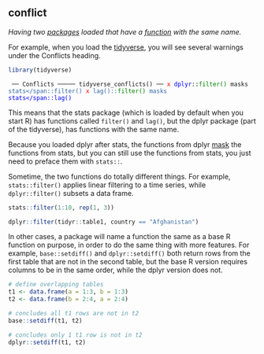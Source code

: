 ## conflict

<dfn>Having two [packages](p.html#package) loaded that have a [function](f.html#function) with the same name.</dfn>

For example, when you load the [tidyverse](t.html#tidyverse), you will see several warnings under the Conflicts heading.

```r
library(tidyverse)
```

<code>
── Conflicts ───── tidyverse_conflicts() ──
<span style="color:red;">x</span> <span style="color:blue;">dplyr</span>::<span style="color:green;">filter()</span> masks <span style="color:rgb(52,101,164);">stats</span::filter()
<span style="color:red;">x</span> <span style="color:rgb(52,101,164);">lag()</span>::<span style="color:green;">filter()</span> masks <span style="color:blue;">stats</span::lag()
</code>

This means that the stats package (which is loaded by default when you start R) has functions called `filter()` and `lag()`, but the dplyr package (part of the tidyverse), has functions with the same name.

Because you loaded dplyr after stats, the functions from dplyr [mask](#mask) the functions from stats, but you can still use the functions from stats, you just need to preface them with `stats::`.

Sometime, the two functions do totally different  things. For example, `stats::filter()` applies linear filtering to a time series, while `dplyr::filter()` subsets a data frame.

```r
stats::filter(1:10, rep(1, 3))
```


```r
dplyr::filter(tidyr::table1, country == "Afghanistan")
```

In other cases, a package will name a function the same as a base R function on purpose, in order to do the same thing with more features. For example, `base::setdiff()` and `dplyr::setdiff()` both return rows from the first table that are not in the second table, but the base R version requires columns to be in the same order, while the dplyr version does not. 

```r
# define overlapping tables
t1 <- data.frame(a = 1:3, b = 1:3)
t2 <- data.frame(b = 2:4, a = 2:4)

# concludes all t1 rows are not in t2
base::setdiff(t1, t2)
```

```r
# concludes only 1 t1 row is not in t2
dplyr::setdiff(t1, t2)
```

